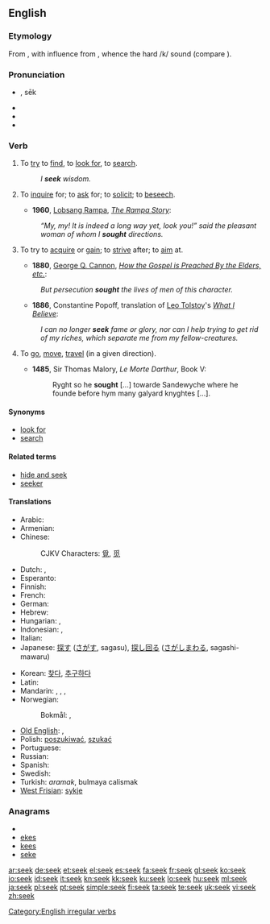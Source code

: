 {{also|sek}}
==English==

===Etymology===
From {{etyl|ang|en}} {{term|secan|sēċan|lang=ang}}, with influence from {{etyl|non|en}} {{term|sœkja|lang=non}}, whence the hard /k/ sound (compare {{term|beseech|lang=en}}).

===Pronunciation===
* {{IPA|/si:k/}}, sēk
* {{audio|en-us-seek.ogg|Audio (US)}}
* {{homophones|Sikh}}
* {{rhymes|iːk}}

===Verb===
{{en-verb|seeks|seeking|sought}}

# {{transitive}} To [[try]] to [[find]], to [[look for]], to [[search]].
#: ''I '''seek''' wisdom.''
# {{transitive}} To [[inquire]] for; to [[ask]] for; to [[solicit]]; to [[beseech]].
#* '''1960''', [[w:Lobsang Rampa|Lobsang Rampa]], ''[[s:The Rampa Story/Chapter Nine|The Rampa Story]]'':
#: ''“My, my! It is indeed a long way yet, look you!” said the pleasant woman of whom I '''sought''' directions.''
# {{transitive}} To try to [[acquire]] or [[gain]]; to [[strive]] after; to [[aim]] at.
#* '''1880''', [[w:George Q. Cannon|George Q. Cannon]], ''[[s:Journal of Discourses/Volume 23/How the Gospel is Preached By the Elders, etc.|How the Gospel is Preached By the Elders, etc.]]'':
#: ''But persecution '''sought''' the lives of men of this character.''
#* '''1886''', Constantine Popoff, translation of [[w:Leo Tolstoy|Leo Tolstoy]]'s ''[[s:What I Believe (Tolstoy)/Chapter 12|What I Believe]]'':
#: ''I can no longer '''seek''' fame or glory, nor can I help trying to get rid of my riches, which separate me from my fellow-creatures.''
# {{intransitive|obsolete}} To [[go]], [[move]], [[travel]] (in a given direction).
#* '''1485''', Sir Thomas Malory, ''Le Morte Darthur'', Book V:
#*: Ryght so he '''sought''' [...] towarde Sandewyche where he founde before hym many galyard knyghtes [...].

====Synonyms====
* [[look for]]
* [[search]]

====Related terms====
* [[hide and seek]]
* [[seeker]]

====Translations====
{{trans-top|to try to find}}
* Arabic: {{t+|ar|بحث|tr=báHatha}}
* Armenian: {{t|hy|փնտրել|tr=p’ntrel}}
* Chinese:
*: CJKV Characters: [[覓]], [[觅]]
* Dutch: {{t+|nl|zoeken}}, {{t+|nl|nastreven}}
* Esperanto: {{t+|eo|serĉi|xs=Esperanto}}
* Finnish: {{t+|fi|etsiä}}
* French: {{t+|fr|chercher}}
* German: {{t+|de|suchen}}
* Hebrew: {{t+|he|חיפש|alt=חִפֵּשׂ|tr=chipés}}
* Hungarian: {{t+|hu|keres}}, {{t+|hu|kutat}}
* Indonesian: {{t+|id|cari|alt=mencari|xs=Indonesian}}, {{t+|id|cari|alt=mencari-cari|xs=Indonesian}}
* Italian: {{t+|it|cercare}}
* Japanese: [[探す]] ([[さがす]], sagasu), [[探し回る]] ([[さがしまわる]], sagashi-mawaru)
{{trans-mid}}
* Korean: [[찾다]], [[추구하다]]
* Latin: {{t-|la|quaerere}}
* Mandarin: {{zh-tsp|找尋|找寻|zhǎoxún}}, {{zh-tsp|尋找|寻找|xúnzhǎo}}, {{zh-zh-p|搜索|sōusuǒ}}, {{zh-zh-p|找|zhǎo}}
* Norwegian:
*: Bokmål: {{t|no|søke}}, {{t|no|lete}}
* [[Old English]]: {{t-|ang|secan|alt=sēċan|xs=Old English}}, {{t-|ang|neosian|alt=nēosian|xs=Old English}}
* Polish: [[poszukiwać]], [[szukać]]
* Portuguese: {{t+|pt|procurar}}
* Russian: {{t+|ru|искать|tr=iskát'}}
* Spanish: {{t+|es|buscar}}
* Swedish: {{t+|sv|söka}}
* Turkish: ''aramak'', bulmaya calismak
* [[West Frisian]]: [[sykje]]
{{trans-bottom}}

===Anagrams===
* {{alphagram|eeks}}
* [[ekes#English|ekes]]
* [[kees#English|kees]]
* [[seke#English|seke]]

[[Category:English irregular verbs]]

[[ar:seek]]
[[de:seek]]
[[et:seek]]
[[el:seek]]
[[es:seek]]
[[fa:seek]]
[[fr:seek]]
[[gl:seek]]
[[ko:seek]]
[[io:seek]]
[[id:seek]]
[[it:seek]]
[[kn:seek]]
[[kk:seek]]
[[ku:seek]]
[[lo:seek]]
[[hu:seek]]
[[ml:seek]]
[[ja:seek]]
[[pl:seek]]
[[pt:seek]]
[[simple:seek]]
[[fi:seek]]
[[ta:seek]]
[[te:seek]]
[[uk:seek]]
[[vi:seek]]
[[zh:seek]]